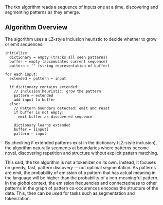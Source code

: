 
The tkn algorithm reads a sequence of inputs one at a time, discovering and segmenting patterns as they emerge.

## Algorithm Overview

The algorithm uses a LZ-style inclusion heuristic to decide whether to grow or emit sequences:

```
initialize:
  dictionary ← empty (tracks all seen patterns)
  buffer ← empty (accumulates current sequence)
  pattern ← "" (string representation of buffer)

for each input:
  extended ← pattern + input

  if dictionary contains extended:
    // Inclusion heuristic: grow the pattern
    pattern ← extended
    add input to buffer
  else:
    // Pattern boundary detected: emit and reset
    if buffer is not empty:
      emit buffer as discovered sequence

    dictionary learns extended
    buffer ← [input]
    pattern ← input
```

By checking if extended patterns exist in the dictionary (LZ-style inclusion), the algorithm naturally segments at boundaries where patterns become novel, discovering repetition and structure without explicit pattern matching.

This said, the tkn algorithm is not a tokenizer on its own. Instead, it focuses on greedy, fast, pattern discovery -- not optimal segmentation. As patterns are emit, the probability of emission of a pattern that has actual meaning in the language will be higher than the probability of a non-meaningful pattern. In the *global* context, the emission frequencies and connectedness to other patterns in the graph of pattern co-occurences encodes the structure of the data. This, then can *be used* for tasks such as segmentation and tokenization.

<PatternDiscoveryDemo />
